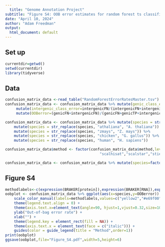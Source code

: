 ```yaml
---
  title: "Genome Annotation Project"
subtitle: "Figure S4: OOB error estimates for random forest ts classifiers"
date: "April 10, 2024"
author: "Adam Freedman"
output: 
  html_document: default
---
```

  
## Set up
```r
currentdir=getwd()
setwd(currentdir)
library(tidyverse)
``` 

## Data
```r
confusion_matrix_data <-read_table("RandomForestErrorRatesMaster.tsv")
confusion_matrix_data <- confusion_matrix_data %>% mutate(genic_class_error=genicFN/(genicFN+genicTP)) %>%
     mutate(intergenic_class_error=intergenicFN/(intergenicFN+intergenicTP)) %>%
     mutate(OOBerror=(genicFN+intergenicFN)/(genicFN+genicTP+intergenicFN+intergenicTP))

confusion_matrix_data <- confusion_matrix_data %>% mutate(species = str_replace(species, "dmel", "D. melanogaster")) %>%
    mutate(species = str_replace(species, "athaliana", "A. thaliana")) %>%
    mutate(species = str_replace(species, "zmays", "Z. mays")) %>%
    mutate(species = str_replace(species, "chicken", "G. gallus")) %>%
    mutate(species = str_replace(species, "human", "H. sapiens"))

confusion_matrix_data$method <- factor(confusion_matrix_data$method,levels=c("brakerprot","brakerrna","cgpprot","cgprna",
                                           "scalhisat","scalstar","stiehisat","stiestar","maker","toga"))

confusion_matrix_data <- confusion_matrix_data %>% mutate(species=factor(species,levels=c("D. melanogaster","G. gallus","H. sapiens","A. thaliana","Z. mays")))
```

## Figure S4
```r
methodlabels<-c(expression(BRAKER[protein]),expression(BRAKER[RNA]),expression(CGP[protein]),expression(CGP[RNA]),expression(Scallop[HISAT2]),expression(Scallop[STAR]),expression(Stringtie[HISAT2]),expression(Stringtie[STAR]),"MAKER","TOGA")
oobplot <- confusion_matrix_data %>% ggplot(aes(x=species,y=OOBerror)) + geom_point(aes(color=method),position = position_jitter(w = 0.25,h = 0),alpha=0.75,size=2) +
    scale_color_manual(labels=methodlabels,values=c("yellow2","#e69f00", "firebrick1","firebrick4", "lightskyblue", "royalblue3","darkorchid3", "magenta","gray50","#000000")) + 
    theme(legend.text.align = 0) + 
    theme(axis.text.x=element_text(angle=90, hjust=1,vjust=0.32,size=10)) + 
    ylab("Out-of-bag error rate") +
    xlab("") + 
    theme(legend.key = element_rect(fill = NA)) +
    theme(axis.text.x = element_text(face = c("italic"))) + 
    guides(color = guide_legend(title = "Method",order=1))
print(oobplot)
ggsave(oobplot,file="Figure_S4.pdf",width=5,height=6)
```
